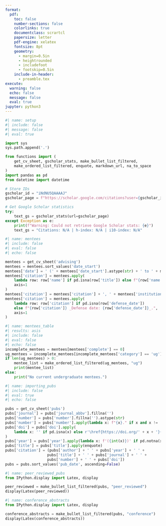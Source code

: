 ```yaml
---
format:
  pdf:
    toc: false
    number-sections: false
    colorlinks: true
    documentclass: scrartcl
    papersize: letter
    pdf-engine: xelatex
    fontsize: 8pt
    geometry:
      - margin=0.5in
      - heightrounded
      - includefoot
      - footskip=0.5in
    include-in-header:
      - preamble.tex
execute:
  warning: false
  echo: false
  message: false
  eval: true
jupyter: python3
---
```


```python
#| name: setup
#| include: false
#| message: false
#| eval: true

import sys
sys.path.append('.')

from functions import (
    get_cv_sheet, gscholar_stats, make_bullet_list_filtered, 
    make_ordered_list_filtered, enquote, markdown_url, na_to_space
)
import pandas as pd
from datetime import datetime

# Store IDs
gscholar_id = "iNdNU5QAAAAJ"
gscholar_page = f"https://scholar.google.com/citations?user={gscholar_id}"

# Get Google Scholar statistics
try:
    text_gs = gscholar_stats(url=gscholar_page)
except Exception as e:
    print(f"Warning: Could not retrieve Google Scholar stats: {e}")
    text_gs = "Citations: N/A | h-index: N/A | i10-index: N/A"
```

\begin{center}
\huge{\underline{\textbf{Darwin Del Castillo, MD, MPH}}} \\
\vspace{2.5pt}
\faLinkedin \href{https://www.linkedin.com/in/darwin-del-castillo/}{\hspace{0.5em}darwin-del-castillo} | \faEnvelope \href{mailto:ddelcastillo.f@gmail.com}{\hspace{0.5em}ddelcastillo.f@gmail.com} | \faGithub \href{https://github.com/ddelcastillof}{\hspace{0.5em}ddelcastillof} 
\vspace{-2.5pt}
\end{center}

\section{Scientific Education}
\vspace{-1.5em}
\textcolor{darkgray}{\rule{\textwidth}{0.5pt}}
\begin{longtable}{p{14cm}>{\raggedleft\arraybackslash}p{4cm}}

\textbf{Master of Public Health (MPH)} & \textbf{Sep 2023 – Jun 2025} \\
\textbf{University of Washington, Seattle - USA} & \\

&\\

\textbf{Medical Doctor (MD)} & \textbf{Mar 2013 – Dec 2020} \\
\textbf{Universidad Nacional Mayor de San Marcos, Lima - Peru} &\\
\end{longtable}

\section{Skills}
\vspace{-1.5em}
\textcolor{darkgray}{\rule{\textwidth}{0.5pt}}

\begin{minipage}[c]{0.65\textwidth}
Health data science and epidemiology: data wrangling, querying, analysis, visualization \& management
\vspace{1pt}
\begin{itemize}
\item SQL (MySQL), Python, R programming
\item HPC (Slurm), Linux environments (bash)
\item VS Code, Jupyter Lab, Quarto, Markdown, \LaTeX, Shiny (R), GIS tools
\item Team-based projects on Github and Bitbucket repositories
\item Packages: tidyverse, ggplot2, meta/metafor, lme4, survival, geepack, gam, lavaan, sf, rJAGS, rstan, Pandas, Matplotlib, NumPy, MR-BRT (GBD Study estimation), amongst other tools.
\end{itemize}
\end{minipage}
\begin{minipage}[c]{0.35\textwidth}
\begin{itemize}
\item Fluency in English \& Spanish
\item Team work \& collaboration
\item Problem solving
\item Science communication
\item Mentorship
\end{itemize}
\end{minipage}

\section{Professional Experience}
\vspace{-1.5em}
\textcolor{darkgray}{\rule{\textwidth}{0.5pt}}

\begin{longtable}{p{14cm}>{\raggedleft\arraybackslash}p{4cm}}

\textbf{Graduate Research Assistant} & \textbf{Jul 2024 – Jun 2025} \\
\multicolumn{2}{p{18cm}}{\textbf{Institute for Health Metrics and Evaluation}} \\
\multicolumn{2}{p{18cm}}{\textbf{University of Washington, Seattle (USA)}} \\
\multicolumn{2}{p{18cm}}{%
\begin{itemize}
\item Modeling epidemiological data of lower respiratory tract infections due to human metapneumovirus from 2010 to 2023 using meta-analysis information in R and Bayesian meta-regression suites (DisMod-MR).
\item Analyzed data from public sources using Bayesian methods and Monte Carlo simulation to estimate the overlap proportion between socially excluded groups in high-income countries using the packages rJAGS and rstan.
\item Improved analytic scripts for electronic health records data extraction, cleaning, and analysis by developing Python functions that reduced processing time in high-performance computing contexts.
\end{itemize}
} \\
\\
\textbf{Graduate Research Assistant} & \textbf{Jun 2024 – Mar 2025} \\
\multicolumn{2}{p{18cm}}{\textbf{Department of Global Health}} \\
\multicolumn{2}{p{18cm}}{\textbf{University of Washington, Seattle (USA)}} \\
\multicolumn{2}{p{18cm}}{%
\begin{itemize} 
\item Synthesized clinical and research evidence into a scoping review to support the creation of indicators to guide mental health policy.
\item Designed a mixed-method study protocol to assess the effectiveness of implementation strategies for pediatric burn care in a Peruvian healthcare setting.
\item Crafted communication strategies with stakeholders to inform results from the mixed-methods study.
\end{itemize}
} \\
\\
\textbf{Graduate Research Assistant}  & \textbf{Sep 2023 – Mar 2024} \\
\multicolumn{2}{p{18cm}}{\textbf{Health Population Research Center}} \\
\multicolumn{2}{p{18cm}}{\textbf{University of Washington, Seattle (USA)}} \\
\multicolumn{2}{p{18cm}}{%
\begin{itemize} 
\item Gathered sociodemographic and utlization data as part of a clinical trial post-assesment survey.
\item Translated IRB submission materials from Spanish to English for the Alzheimer’s Disease Research Center.
\item Synthesized early engagement and outreach data into visualisation tools and summary tables, enabling program managers to make adjustments to recruitment strategies.
\end{itemize}
} \\
\\
\textbf{RWE Consultant} & \textbf{Jan 2023 – Jan 2024} \\
\multicolumn{2}{p{18cm}}{\textbf{Health Technology Assessment and Research Institute}} \\
\multicolumn{2}{p{18cm}}{\textbf{Social Security Health System, Lima (Peru)}} \\
\multicolumn{2}{p{18cm}}{%
\begin{itemize}
\item Structured and consolidated multi-source health data (surveillance data, clinical studies) to generate data for health technology assessments.
\item Conducted budget impact and cost-effectiveness assessments to prioritize funding for high-impact health interventions under national budgets.
\item Presented data-driven recommendations and evidence summaries to policymakers and partners, supporting strategic purchasing decisions for the Social Security System.
\end{itemize}
} \\
\newpage

\textbf{Research Assistant} & \textbf{Mar 2019 – Aug 2023}\\
\multicolumn{2}{p{18cm}}{\textbf{CRONICAS Center of Excellence in Chronic Diseases}} \\
\multicolumn{2}{p{18cm}}{\textbf{Universidad Peruana Cayetano Heredia, Lima (Peru)}} \\
\multicolumn{2}{p{18cm}}{%
\begin{itemize}
\item Led workshops and focus groups with participants and community healthworkers across four regions to co-design patient-centered interventions.
\item Conducted real-world evidence synthesis and preliminary data analyses to support grant proposals for hypertension, diabetes, cancer, and multimorbidity studies.
\item Co-authored peer-reviewed manuscripts as part of international collaborations, communicating complex analytical findings for academic and lay audiences.
\end{itemize}
} \\
\end{longtable}

\section{Additional Education}
\vspace{-1.5em}
\textcolor{darkgray}{\rule{\textwidth}{0.5pt}}

\begin{longtable}{p{14cm}>{\raggedleft\arraybackslash}p{4cm}}
\textbf{Professional Certificate in Clinical Research} & \textbf{Sep 2021 – Apr 2022} \\
\textbf{Universidad Peruana Cayetano Heredia, Lima - Peru} &\\
\end{longtable}

```python
#| name: mentees
#| include: false
#| eval: false
#| echo: false

mentees = get_cv_sheet('advising')
mentees = mentees.sort_values('date_start')
mentees['date'] = ' (' + mentees['date_start'].astype(str) + ' to ' + mentees['date_stop'].astype(str) + ').'
mentees['citation'] = mentees.apply(
    lambda row: row['name'] if pd.isna(row['title']) else f"{row['name']}, {enquote(row['title'])}", 
    axis=1
)
mentees['citation'] = mentees['citation'] + ', ' + mentees['institution'] + ' ' + mentees['date']
mentees['citation'] = mentees.apply(
    lambda row: row['citation'] if pd.isna(row['defense_date']) 
    else f"{row['citation']} _Defense date: {row['defense_date']}_.", 
    axis=1
)
```

```python
#| name: mentees_table
#| results: asis
#| include: false
#| eval: false
#| echo: false
incomplete_mentees = mentees[mentees['complete'] == 0]
ug_mentees = incomplete_mentees[incomplete_mentees['category'] == 'ug']
if len(ug_mentees) > 0:
    mentee_list = make_ordered_list_filtered(ug_mentees, "ug")
    print(mentee_list)
else:
    print("No current undergraduate mentees.")
```

\section{Other Professional Activities}
\vspace{-1.5em}
\textcolor{darkgray}{\rule{\textwidth}{0.5pt}}
\begin{longtable}{>{\raggedright\arraybackslash}p{4cm} p{14cm}}
\textbf{Jan 2025 – current} & \textbf{Lecturer: Introduction to Epidemiology.} Universidad Científica del Sur. I teach three sections of \textasciitilde 15 fourth-year medical students each, focusing on basic clinical epidemiology concepts, including study designs, bias identification, \& basic epidemiological surveillance concepts. \\
\textbf{Mar 2024 – Jun 2024} & \textbf{Teaching Assistant: Introduction to Molecular and Cellular Biology.} University of Washington. Led two laboratory practice sessions with \textasciitilde 25 undergraduate students each, covering fundamental molecular and cellular biology experiments. \\
\end{longtable}

\section{Publications \hspace{1cm} ORCID: 0000-0002-8609-0312}
\vspace{-1.5em}
\textcolor{darkgray}{\rule{\textwidth}{0.5pt}}
```python
#| name: importing_pubs
#| include: false
#| eval: true
#| echo: false

pubs = get_cv_sheet('pubs')
pubs['journal'] = pubs['journal_abbv'].fillna('')
pubs['number'] = pubs['number'].fillna('').astype(str)
pubs['number'] = pubs['number'].apply(lambda x: f"{x}." if x and x != 'nan' else '')
pubs['doi'] = pubs['doi'].apply(
    lambda x: '' if pd.isna(x) else r'\href{https://doi.org/' + x + '}{' + x + '}'
)
pubs['year'] = pubs['year'].apply(lambda x: f'({int(x)})' if pd.notna(x) else '(Year Unknown)')
pubs['title'] = pubs['title'].apply(enquote)
pubs['citation'] = (pubs['author'] + ' ' + pubs['year'] + ' ' + 
                   pubs['title'] + ' ' + pubs['journal'] + ' ' + 
                   pubs['number'] + ' ' + pubs['doi'])
pubs = pubs.sort_values('pub_date', ascending=False)
```

\subsection{Peer-reviewed publications}
```python
#| name: peer_reviewed_pubs
from IPython.display import Latex, display

peer_reviewed = make_bullet_list_filtered(pubs, "peer_reviewed")
display(Latex(peer_reviewed))
```

\subsection{Conference abstracts}
```python
#| name: conference_abstracts
from IPython.display import Latex, display

conference_abstracts = make_bullet_list_filtered(pubs, "conference")
display(Latex(conference_abstracts))
```